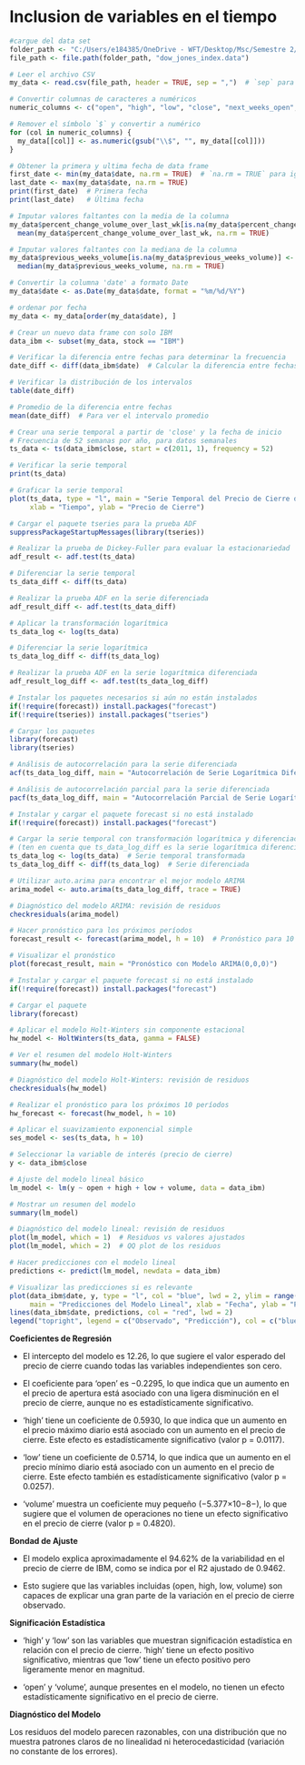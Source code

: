 # Inclusion de variables en el tiempo

```r
#cargue del data set
folder_path <- "C:/Users/e184385/OneDrive - WFT/Desktop/Msc/Semestre 2/Analisis de series de tiempo/DJI"
file_path <- file.path(folder_path, "dow_jones_index.data")

# Leer el archivo CSV
my_data <- read.csv(file_path, header = TRUE, sep = ",")  # `sep` para indicar que es CSV

# Convertir columnas de caracteres a numéricos
numeric_columns <- c("open", "high", "low", "close", "next_weeks_open", "next_weeks_close")  # Las columnas que contienen precios

# Remover el símbolo `$` y convertir a numérico
for (col in numeric_columns) {
  my_data[[col]] <- as.numeric(gsub("\\$", "", my_data[[col]]))
}

# Obtener la primera y ultima fecha de data frame
first_date <- min(my_data$date, na.rm = TRUE)  # `na.rm = TRUE` para ignorar NA
last_date <- max(my_data$date, na.rm = TRUE)
print(first_date)  # Primera fecha
print(last_date)   # Última fecha

# Imputar valores faltantes con la media de la columna
my_data$percent_change_volume_over_last_wk[is.na(my_data$percent_change_volume_over_last_wk)] <- 
  mean(my_data$percent_change_volume_over_last_wk, na.rm = TRUE)

# Imputar valores faltantes con la mediana de la columna
my_data$previous_weeks_volume[is.na(my_data$previous_weeks_volume)] <- 
  median(my_data$previous_weeks_volume, na.rm = TRUE)

# Convertir la columna 'date' a formato Date
my_data$date <- as.Date(my_data$date, format = "%m/%d/%Y")

# ordenar por fecha
my_data <- my_data[order(my_data$date), ] 

# Crear un nuevo data frame con solo IBM
data_ibm <- subset(my_data, stock == "IBM")

# Verificar la diferencia entre fechas para determinar la frecuencia
date_diff <- diff(data_ibm$date)  # Calcular la diferencia entre fechas

# Verificar la distribución de los intervalos
table(date_diff)

# Promedio de la diferencia entre fechas
mean(date_diff)  # Para ver el intervalo promedio

# Crear una serie temporal a partir de 'close' y la fecha de inicio
# Frecuencia de 52 semanas por año, para datos semanales
ts_data <- ts(data_ibm$close, start = c(2011, 1), frequency = 52)

# Verificar la serie temporal
print(ts_data)

# Graficar la serie temporal
plot(ts_data, type = "l", main = "Serie Temporal del Precio de Cierre de IBM", 
     xlab = "Tiempo", ylab = "Precio de Cierre")

# Cargar el paquete tseries para la prueba ADF
suppressPackageStartupMessages(library(tseries))

# Realizar la prueba de Dickey-Fuller para evaluar la estacionariedad
adf_result <- adf.test(ts_data)

# Diferenciar la serie temporal
ts_data_diff <- diff(ts_data)

# Realizar la prueba ADF en la serie diferenciada
adf_result_diff <- adf.test(ts_data_diff)

# Aplicar la transformación logarítmica
ts_data_log <- log(ts_data)

# Diferenciar la serie logarítmica
ts_data_log_diff <- diff(ts_data_log)

# Realizar la prueba ADF en la serie logarítmica diferenciada
adf_result_log_diff <- adf.test(ts_data_log_diff)

# Instalar los paquetes necesarios si aún no están instalados
if(!require(forecast)) install.packages("forecast")
if(!require(tseries)) install.packages("tseries")

# Cargar los paquetes
library(forecast)
library(tseries)

# Análisis de autocorrelación para la serie diferenciada
acf(ts_data_log_diff, main = "Autocorrelación de Serie Logarítmica Diferenciada")

# Análisis de autocorrelación parcial para la serie diferenciada
pacf(ts_data_log_diff, main = "Autocorrelación Parcial de Serie Logarítmica Diferenciada")

# Instalar y cargar el paquete forecast si no está instalado
if(!require(forecast)) install.packages("forecast")

# Cargar la serie temporal con transformación logarítmica y diferenciación
# (ten en cuenta que ts_data_log_diff es la serie logarítmica diferenciada)
ts_data_log <- log(ts_data)  # Serie temporal transformada
ts_data_log_diff <- diff(ts_data_log)  # Serie diferenciada

# Utilizar auto.arima para encontrar el mejor modelo ARIMA
arima_model <- auto.arima(ts_data_log_diff, trace = TRUE)

# Diagnóstico del modelo ARIMA: revisión de residuos
checkresiduals(arima_model)

# Hacer pronóstico para los próximos períodos
forecast_result <- forecast(arima_model, h = 10)  # Pronóstico para 10 períodos futuros

# Visualizar el pronóstico
plot(forecast_result, main = "Pronóstico con Modelo ARIMA(0,0,0)")

# Instalar y cargar el paquete forecast si no está instalado
if(!require(forecast)) install.packages("forecast")

# Cargar el paquete
library(forecast)

# Aplicar el modelo Holt-Winters sin componente estacional
hw_model <- HoltWinters(ts_data, gamma = FALSE)

# Ver el resumen del modelo Holt-Winters
summary(hw_model)

# Diagnóstico del modelo Holt-Winters: revisión de residuos
checkresiduals(hw_model)

# Realizar el pronóstico para los próximos 10 períodos
hw_forecast <- forecast(hw_model, h = 10)

# Aplicar el suavizamiento exponencial simple
ses_model <- ses(ts_data, h = 10)


```

```r
# Seleccionar la variable de interés (precio de cierre)
y <- data_ibm$close

# Ajuste del modelo lineal básico
lm_model <- lm(y ~ open + high + low + volume, data = data_ibm)

# Mostrar un resumen del modelo
summary(lm_model)

# Diagnóstico del modelo lineal: revisión de residuos
plot(lm_model, which = 1)  # Residuos vs valores ajustados
plot(lm_model, which = 2)  # QQ plot de los residuos

# Hacer predicciones con el modelo lineal
predictions <- predict(lm_model, newdata = data_ibm)

# Visualizar las predicciones si es relevante
plot(data_ibm$date, y, type = "l", col = "blue", lwd = 2, ylim = range(y, predictions), 
     main = "Predicciones del Modelo Lineal", xlab = "Fecha", ylab = "Precio de Cierre")
lines(data_ibm$date, predictions, col = "red", lwd = 2)
legend("topright", legend = c("Observado", "Predicción"), col = c("blue", "red"), lwd = 2)


```

**Coeficientes de Regresión**

-   El intercepto del modelo es 12.26, lo que sugiere el valor esperado del precio de cierre cuando todas las variables independientes son cero.

-   El coeficiente para 'open' es −0.2295, lo que indica que un aumento en el precio de apertura está asociado con una ligera disminución en el precio de cierre, aunque no es estadísticamente significativo.

-   'high' tiene un coeficiente de 0.5930, lo que indica que un aumento en el precio máximo diario está asociado con un aumento en el precio de cierre. Este efecto es estadísticamente significativo (valor p = 0.0117).

-   'low' tiene un coeficiente de 0.5714, lo que indica que un aumento en el precio mínimo diario está asociado con un aumento en el precio de cierre. Este efecto también es estadísticamente significativo (valor p = 0.0257).

-   'volume' muestra un coeficiente muy pequeño (−5.377×10−8−), lo que sugiere que el volumen de operaciones no tiene un efecto significativo en el precio de cierre (valor p = 0.4820).

**Bondad de Ajuste**

-   El modelo explica aproximadamente el 94.62% de la variabilidad en el precio de cierre de IBM, como se indica por el R2 ajustado de 0.9462.

-   Esto sugiere que las variables incluidas (open, high, low, volume) son capaces de explicar una gran parte de la variación en el precio de cierre observado.

**Significación Estadística**

-   'high' y 'low' son las variables que muestran significación estadística en relación con el precio de cierre. 'high' tiene un efecto positivo significativo, mientras que 'low' tiene un efecto positivo pero ligeramente menor en magnitud.

-   'open' y 'volume', aunque presentes en el modelo, no tienen un efecto estadísticamente significativo en el precio de cierre.

**Diagnóstico del Modelo**

Los residuos del modelo parecen razonables, con una distribución que no muestra patrones claros de no linealidad ni heterocedasticidad (variación no constante de los errores).

